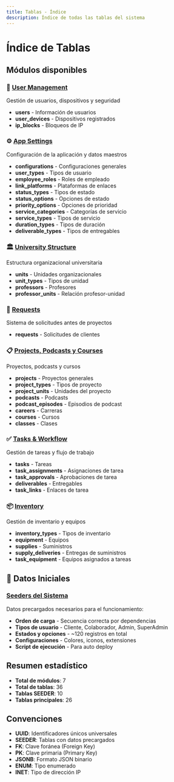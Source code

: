```yaml
---
title: Tablas - Índice
description: Índice de todas las tablas del sistema
---
```


# Índice de Tablas

## Módulos disponibles

### 👥 [User Management](/documentacion-tecnica/tablas/user-management)
Gestión de usuarios, dispositivos y seguridad
- **users** - Información de usuarios
- **user_devices** - Dispositivos registrados
- **ip_blocks** - Bloqueos de IP

### ⚙️ [App Settings](/documentacion-tecnica/tablas/app-settings)
Configuración de la aplicación y datos maestros
- **configurations** - Configuraciones generales
- **user_types** - Tipos de usuario
- **employee_roles** - Roles de empleado
- **link_platforms** - Plataformas de enlaces
- **status_types** - Tipos de estado
- **status_options** - Opciones de estado
- **priority_options** - Opciones de prioridad
- **service_categories** - Categorías de servicio
- **service_types** - Tipos de servicio
- **duration_types** - Tipos de duración
- **deliverable_types** - Tipos de entregables

### 🏛️ [University Structure](/documentacion-tecnica/tablas/university-structure)
Estructura organizacional universitaria
- **units** - Unidades organizacionales
- **unit_types** - Tipos de unidad
- **professors** - Profesores
- **professor_units** - Relación profesor-unidad

### 📝 [Requests](/documentacion-tecnica/tablas/requests)
Sistema de solicitudes antes de proyectos
- **requests** - Solicitudes de clientes

### 📋 [Projects, Podcasts y Courses](/documentacion-tecnica/tablas/projects-podcasts-courses)
Proyectos, podcasts y cursos
- **projects** - Proyectos generales
- **project_types** - Tipos de proyecto
- **project_units** - Unidades del proyecto
- **podcasts** - Podcasts
- **podcast_episodes** - Episodios de podcast
- **careers** - Carreras
- **courses** - Cursos
- **classes** - Clases

### ✅ [Tasks & Workflow](/documentacion-tecnica/tablas/tasks-workflow)
Gestión de tareas y flujo de trabajo
- **tasks** - Tareas
- **task_assignments** - Asignaciones de tarea
- **task_approvals** - Aprobaciones de tarea
- **deliverables** - Entregables
- **task_links** - Enlaces de tarea

### 📦 [Inventory](/documentacion-tecnica/tablas/inventory-new)
Gestión de inventario y equipos
- **inventory_types** - Tipos de inventario
- **equipment** - Equipos
- **supplies** - Suministros
- **supply_deliveries** - Entregas de suministros
- **task_equipment** - Equipos asignados a tareas

## 🌱 Datos Iniciales

### [Seeders del Sistema](/documentacion-tecnica/flujos/seeders)
Datos precargados necesarios para el funcionamiento:
- **Orden de carga** - Secuencia correcta por dependencias
- **Tipos de usuario** - Cliente, Colaborador, Admin, SuperAdmin
- **Estados y opciones** - ~120 registros en total
- **Configuraciones** - Colores, iconos, extensiones
- **Script de ejecución** - Para auto deploy

## Resumen estadístico

- **Total de módulos**: 7
- **Total de tablas**: 36
- **Tablas SEEDER**: 10
- **Tablas principales**: 26

## Convenciones

- **UUID**: Identificadores únicos universales
- **SEEDER**: Tablas con datos precargados
- **FK**: Clave foránea (Foreign Key)
- **PK**: Clave primaria (Primary Key)
- **JSONB**: Formato JSON binario
- **ENUM**: Tipo enumerado
- **INET**: Tipo de dirección IP